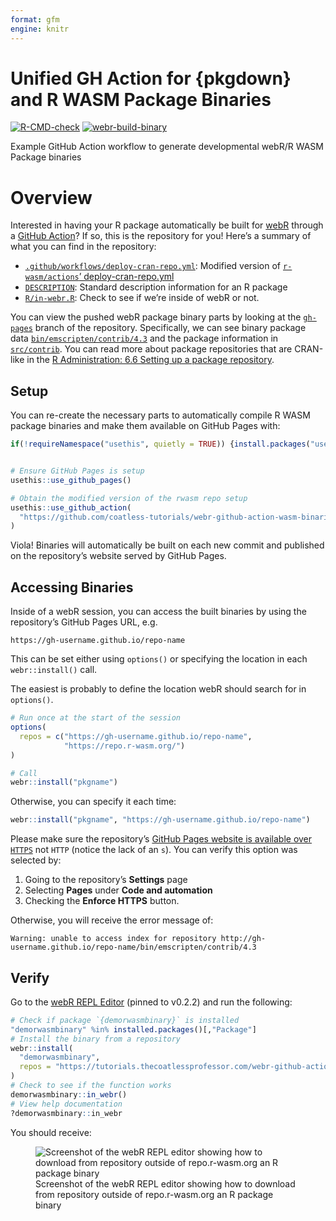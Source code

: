 ```yaml
---
format: gfm
engine: knitr
---
```


# Unified GH Action for {pkgdown} and R WASM Package Binaries

<!-- badges: start -->
[![R-CMD-check](https://github.com/coatless-tutorials/webr-github-action-wasm-binaries/actions/workflows/R-CMD-check.yaml/badge.svg)](https://github.com/coatless-tutorials/webr-github-action-wasm-binaries/actions/workflows/R-CMD-check.yaml)
[![webr-build-binary](https://github.com/coatless-tutorials/webr-github-action-wasm-binaries/actions/workflows/deploy-cran-repo.yml/badge.svg)](https://github.com/coatless-tutorials/webr-github-action-wasm-binaries/actions/workflows/deploy-cran-repo.yml)
<!-- badges: end -->

Example GitHub Action workflow to generate developmental webR/R WASM Package binaries

# Overview

Interested in having your R package automatically be built for [webR](https://docs.r-wasm.org/webr/latest/) through
a [GitHub Action](https://github.com/features/actions)? 
If so, this is the repository for you! Here's a summary of what you can find in the repository:

- [`.github/workflows/deploy-cran-repo.yml`](.github/workflows/deploy-cran-repo.yml):
  Modified version of [`r-wasm/actions`' deploy-cran-repo.yml](https://github.com/r-wasm/actions/blob/d21bf7da50e539df543bbee973087ec585deaba6/examples/deploy-cran-repo.yml)
- [`DESCRIPTION`](DESCRIPTION): 
  Standard description information for an R package
- [`R/in-webr.R`](R/in-webr.R): Check to see if we're inside of webR or not.

You can view the pushed webR package binary parts by looking at the
[`gh-pages`](https://github.com/coatless-tutorials/webr-github-action-wasm-binaries/tree/gh-pages)
branch of the repository. Specifically, we can see binary package data [`bin/emscripten/contrib/4.3`](https://github.com/coatless-tutorials/webr-github-action-wasm-binaries/tree/gh-pages/bin/emscripten/contrib/4.3)
and the package information in
[`src/contrib`](https://github.com/coatless-tutorials/webr-github-action-wasm-binaries/tree/gh-pages/src/contrib). You can read more about package repositories that
are CRAN-like in the [R Administration: 6.6 Setting up a package repository](https://cran.r-project.org/doc/manuals/r-release/R-admin.html#Setting-up-a-package-repository).

## Setup

You can re-create the necessary parts to automatically compile
R WASM package binaries and make them available on GitHub Pages with:

```r
if(!requireNamespace("usethis", quietly = TRUE)) {install.packages("usethis")}


# Ensure GitHub Pages is setup
usethis::use_github_pages()

# Obtain the modified version of the rwasm repo setup
usethis::use_github_action(
  "https://github.com/coatless-tutorials/webr-github-action-wasm-binaries/blob/main/.github/workflows/deploy-cran-repo.yml"
)
```

Viola! Binaries will automatically be built on each new commit and published 
on the repository's website served by GitHub Pages.

## Accessing Binaries

Inside of a webR session, you can access the built binaries by using
the repository's GitHub Pages URL, e.g.

```
https://gh-username.github.io/repo-name
```

This can be set either using `options()` or specifying the location in each
`webr::install()` call.

The easiest is probably to define the location webR should search for in
`options()`. 

```r
# Run once at the start of the session
options(
  repos = c("https://gh-username.github.io/repo-name", 
            "https://repo.r-wasm.org/")
)

# Call
webr::install("pkgname")
```

Otherwise, you can specify it each time:

```r
webr::install("pkgname", "https://gh-username.github.io/repo-name")
```

:::{.callout-important}
Please make sure the repository's [GitHub Pages website is available over `HTTPS`](https://docs.github.com/en/pages/getting-started-with-github-pages/securing-your-github-pages-site-with-https#enforcing-https-for-your-github-pages-site) not `HTTP` (notice the lack of an `s`).
You can verify this option was selected by:

1. Going to the repository's **Settings** page
2. Selecting **Pages** under **Code and automation**
3. Checking the **Enforce HTTPS** button.

Otherwise, you will receive the error message of: 

```
Warning: unable to access index for repository http://gh-username.github.io/repo-name/bin/emscripten/contrib/4.3
```
:::

## Verify

Go to the [webR REPL Editor](https://webr.r-wasm.org/v0.2.2/) (pinned to v0.2.2)
and run the following:

```r
# Check if package `{demorwasmbinary}` is installed
"demorwasmbinary" %in% installed.packages()[,"Package"]
# Install the binary from a repository
webr::install(
  "demorwasmbinary", 
  repos = "https://tutorials.thecoatlessprofessor.com/webr-github-action-wasm-binaries/"
)
# Check to see if the function works
demorwasmbinary::in_webr()
# View help documentation
?demorwasmbinary::in_webr
```

You should receive:

![Screenshot of the webR REPL editor showing how to download from repository outside of repo.r-wasm.org an R package binary](man/figures/demo-of-package-working-in-webr-repl.png)

